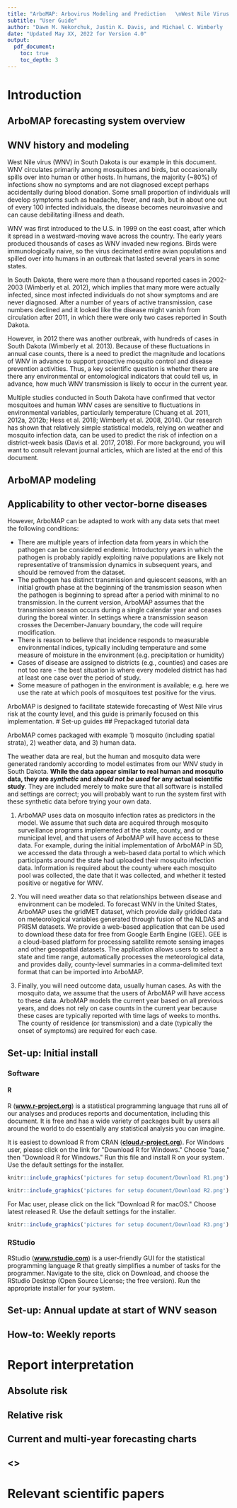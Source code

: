 ```yaml
---
title: "ArboMAP: Arbovirus Modeling and Prediction   \nWest Nile Virus Forecasting"
subtitle: "User Guide"
author: "Dawn M. Nekorchuk, Justin K. Davis, and Michael C. Wimberly    \n(mcwimberly@ou.edu)   \nGeography and Environmental Sustainability, University of Oklahoma"
date: "Updated May XX, 2022 for Version 4.0"
output: 
  pdf_document:
    toc: true
    toc_depth: 3
---
```

  
# Introduction

## ArboMAP forecasting system overview

## WNV history and modeling
West Nile virus (WNV) in South Dakota is our example in this document. WNV circulates primarily among mosquitoes and birds, but occasionally spills over into human or other hosts. In humans, the majority (~80%) of infections show no symptoms and are not diagnosed except perhaps accidentally during blood donation. Some small proportion of individuals will develop symptoms such as headache, fever, and rash, but in about one out of every 100 infected individuals, the disease becomes neuroinvasive and can cause debilitating illness and death.

WNV was first introduced to the U.S. in 1999 on the east coast, after which it spread in a westward-moving wave across the country. The early years produced thousands of cases as WNV invaded new regions. Birds were immunologically naive, so the virus decimated entire avian populations and spilled over into humans in an outbreak that lasted several years in some states.

In South Dakota, there were more than a thousand reported cases in 2002-2003 (Wimberly et al. 2012), which implies that many more were actually infected, since most infected individuals do not show symptoms and are never diagnosed. After a number of years of active transmission, case numbers declined and it looked like the disease might vanish from circulation after 2011, in which there were only two cases reported in South Dakota.

However, in 2012 there was another outbreak, with hundreds of cases in South Dakota (Wimberly et al. 2013). Because of these fluctuations in annual case counts, there is a need to predict the magnitude and locations of WNV in advance to support proactive mosquito control and disease prevention activities. Thus, a key scientific question is whether there are there any environmental or entomological indicators that could tell us, in advance, how much WNV transmission is likely to occur in the current year.

Multiple studies conducted in South Dakota have confirmed that vector mosquitoes and human WNV cases are sensitive to fluctuations in environmental variables, particularly temperature (Chuang et al. 2011, 2012a, 2012b; Hess et al. 2018; Wimberly et al. 2008, 2014). Our research has shown that relatively simple statistical models, relying on weather and mosquito infection data, can be used to predict the risk of infection on a district-week basis (Davis et al. 2017, 2018). For more background, you will want to consult relevant journal articles, which are listed at the end of this document. 


## ArboMAP modeling

## Applicability to other vector-borne diseases
However, ArboMAP can be adapted to work with any data sets that meet the following conditions:
  
* There are multiple years of infection data from years in which the pathogen can be considered endemic. Introductory years in which the pathogen is probably rapidly exploiting naive populations are likely not representative of transmission dynamics in subsequent years, and should be removed from the dataset.
* The pathogen has distinct transmission and quiescent seasons, with an initial growth phase at the beginning of the transmission season when the pathogen is beginning to spread after a period with minimal to no transmission. In the current version, ArboMAP assumes that the transmission season occurs during a single calendar year and ceases during the boreal winter. In settings where a transmission season crosses the December-January boundary, the code will require modification.
* There is reason to believe that incidence responds to measurable environmental indices, typically including temperature and some measure of moisture in the environment (e.g. precipitation or humidity)
* Cases of disease are assigned to districts (e.g., counties) and cases are not too rare - the best situation is where every modeled district has had at least one case over the period of study.
* Some measure of pathogen in the environment is available; e.g. here we use the rate at which pools of mosquitoes test positive for the virus.

ArboMAP is designed to facilitate statewide forecasting of West Nile virus risk at the county level, and this guide is primarily focused on this implementation. 
# Set-up guides
## Prepackaged tutorial data

ArboMAP comes packaged with example 1) mosquito (including spatial strata), 2) weather data, and 3) human data. 

The weather data are real, but the human and mosquito data were generated randomly according to model estimates from our WNV study in South Dakota. **While the data appear similar to real human and mosquito data, they are _synthetic_ and _should not be used_ for any actual scientific study**. They are included merely to make sure that all software is installed and settings are correct; you will probably want to run the system first with these synthetic data before trying your own data.

1) ArboMAP uses data on mosquito infection rates as predictors in the model. We assume that such data are acquired through mosquito surveillance programs implemented at the state, county, and or municipal level, and that users of ArboMAP will have access to these data. For example, during the initial implementation of ArboMAP in SD, we accessed the data through a web-based data portal to which which participants around the state had uploaded their mosquito infection data. Information is required about the county where each mosquito pool was collected, the date that it was collected, and whether it tested positive or negative for WNV.

2) You will need weather data so that relationships between disease and environment can be modeled. To forecast WNV in the United States, ArboMAP uses the gridMET dataset, which provide daily gridded data on meteorological variables generated through fusion of the NLDAS and PRISM datasets. We provide a web-based application that can be used to download these data for free from Google Earth Engine (GEE). GEE is a cloud-based platform for processing satellite remote sensing images and other geospatial datasets. The application allows users to select a state and time range, automatically processes the meteorological data, and provides daily, county-level summaries in a comma-delimited text format that can be imported into ArboMAP.

3) Finally, you will need outcome data, usually human cases. As with the mosquito data, we assume that the users of ArboMAP will have access to these data. ArboMAP models the current year based on all previous years, and does not rely on case counts in the current year because these cases are typically reported with time lags of weeks to months. The county of residence (or transmission) and a date (typically the onset of symptoms) are required for each case. 


## Set-up: Initial install

### Software
#### R

R (**[www.r-project.org](https://www.r-project.org/)**) is a statistical programming language that runs all of our analyses and produces reports and documentation, including this document. It is free and has a wide variety of packages built by users all around the world to do essentially any statistical analysis you can imagine.

It is easiest to download R from CRAN (**[cloud.r-project.org](https://cloud.r-project.org/)**). For Windows user, please click on the link for \"Download R for Windows.\" Choose \"base,\" then \"Download R for Windows.\" Run this file and install R on your system. Use the default settings for the installer.

```r
knitr::include_graphics('pictures for setup document/Download R1.png')
```

```r
knitr::include_graphics('pictures for setup document/Download R2.png')
```

For Mac user, please click on the lick \"Download R for macOS.\" Choose latest released R. Use the default settings for the installer.

```r
knitr::include_graphics('pictures for setup document/Download R3.png')
```

### RStudio

RStudio (**[www.rstudio.com](https://www.rstudio.com/)**) is a user-friendly GUI for the statistical programming language R that greatly simplifies a number of tasks for the programmer. Navigate to the site, click on Download, and choose the RStudio Desktop (Open Source License; the free version). Run the appropriate installer for your system. 

## Set-up: Annual update at start of WNV season

## How-to: Weekly reports



# Report interpretation
## Absolute risk
## Relative risk
## Current and multi-year forecasting charts
## <>

# Relevant scientific papers